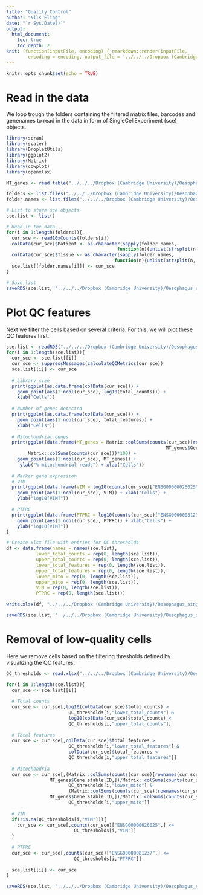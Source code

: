 ```yaml
---
title: "Quality Control"
author: "Nils Eling"
date: "`r Sys.Date()`"
output: 
  html_document:
    toc: true
    toc_depth: 2
knit: (function(inputFile, encoding) { rmarkdown::render(inputFile, 
        encoding = encoding, output_file = '../../../Dropbox (Cambridge University)/Oesophagus_single_cell/Results/Reports/Filtering.html') })
---
```


```r
knitr::opts_chunk$set(echo = TRUE)
```

# Read in the data

We loop trough the folders containing the filtered matrix files, barcodes and genenames to read in the data in form of SingleCellExperiment (sce) objects.

```r
library(scran)
library(scater)
library(DropletUtils)
library(ggplot2)
library(Matrix)
library(cowplot)
library(openxlsx)
```

```r
MT_genes <- read.table("../../../Dropbox (Cambridge University)/Oesophagus_single_cell/Additional_files/MT_genes.txt", sep = "\t", header = TRUE)
```

```r
folders <- list.files("../../../Dropbox (Cambridge University)/Oesophagus_single_cell/Data/", full.names = TRUE)
folder.names <- list.files("../../../Dropbox (Cambridge University)/Oesophagus_single_cell/Data/", full.names = FALSE)

# List to store sce objects
sce.list <- list()

# Read in the data
for(i in 1:length(folders)){
  cur_sce <- read10xCounts(folders[i])
  colData(cur_sce)$Patient <- as.character(sapply(folder.names, 
                                         function(n){unlist(strsplit(n, "_"))[1]})[i])
  colData(cur_sce)$Tissue <- as.character(sapply(folder.names, 
                                        function(n){unlist(strsplit(n, "_"))[3]})[i])
  sce.list[[folder.names[i]]] <- cur_sce
}

# Save list
saveRDS(sce.list, "../../../Dropbox (Cambridge University)/Oesophagus_single_cell/All_sce.rds")
```

# Plot QC features

Next we filter the cells based on several criteria. For this, we will plot these QC features first.

```r
sce.list <- readRDS("../../../Dropbox (Cambridge University)/Oesophagus_single_cell/All_sce.rds")
for(i in 1:length(sce.list)){
  cur_sce <- sce.list[[i]]
  cur_sce <- suppressMessages(calculateQCMetrics(cur_sce))
  sce.list[[i]] <- cur_sce
  
  # Library size
  print(ggplot(as.data.frame(colData(cur_sce))) + 
    geom_point(aes(1:ncol(cur_sce), log10(total_counts))) +
    xlab("Cells"))
  
  # Number of genes detected
  print(ggplot(as.data.frame(colData(cur_sce))) + 
    geom_point(aes(1:ncol(cur_sce), total_features)) +
    xlab("Cells"))
  
  # Mitochondrial genes
  print(ggplot(data.frame(MT_genes = Matrix::colSums(counts(cur_sce)[rownames(cur_sce) %in%
                                                           MT_genes$Gene.stable.ID,])/
        Matrix::colSums(counts(cur_sce)))*100) +
    geom_point(aes(1:ncol(cur_sce), MT_genes)) + 
     ylab("% mitochondrial reads") + xlab("Cells"))
  
  # Marker gene expression
  # VIM
  print(ggplot(data.frame(VIM = log10(counts(cur_sce)["ENSG00000026025",] + 1))) +
    geom_point(aes(1:ncol(cur_sce), VIM)) + xlab("Cells") +
    ylab("log10[VIM]"))

  # PTPRC
  print(ggplot(data.frame(PTPRC = log10(counts(cur_sce)["ENSG00000081237",] + 1))) +
    geom_point(aes(1:ncol(cur_sce), PTPRC)) + xlab("Cells") +
    ylab("log10[VIM]"))
}

# Create xlsx file with entries for QC thresholds
df <- data.frame(names = names(sce.list),
           lower_total_counts = rep(0, length(sce.list)),
           upper_total_counts = rep(0, length(sce.list)),
           lower_total_features = rep(0, length(sce.list)),
           upper_total_features = rep(0, length(sce.list)),
           lower_mito = rep(0, length(sce.list)),
           upper_mito = rep(0, length(sce.list)),
           VIM = rep(0, length(sce.list)),
           PTPRC = rep(0, length(sce.list)))

write.xlsx(df, "../../../Dropbox (Cambridge University)/Oesophagus_single_cell/Additional_files/QC_metrics.xlsx")

saveRDS(sce.list, "../../../Dropbox (Cambridge University)/Oesophagus_single_cell/All_sce.rds")
```

# Removal of low-quality cells

Here we remove cells based on the filtering thresholds defined by visualizing the QC features.

```r
QC_thresholds <- read.xlsx("../../../Dropbox (Cambridge University)/Oesophagus_single_cell/Additional_files/QC_metrics_edited.xlsx")

for(i in 1:length(sce.list)){
  cur_sce <- sce.list[[i]]
  
  # Total counts 
  cur_sce <- cur_sce[,log10(colData(cur_sce)$total_counts) >
                       QC_thresholds[i,"lower_total_counts"] &
                       log10(colData(cur_sce)$total_counts) <
                       QC_thresholds[i,"upper_total_counts"]]
  
  # Total features 
  cur_sce <- cur_sce[,colData(cur_sce)$total_features >
                       QC_thresholds[i,"lower_total_features"] &
                       colData(cur_sce)$total_features <
                       QC_thresholds[i,"upper_total_features"]]
  
  # Mitochondria 
  cur_sce <- cur_sce[,(Matrix::colSums(counts(cur_sce)[rownames(cur_sce) %in%
                MT_genes$Gene.stable.ID,])/Matrix::colSums(counts(cur_sce)))*100 >
                       QC_thresholds[i,"lower_mito"] &
                       (Matrix::colSums(counts(cur_sce)[rownames(cur_sce) %in%
                MT_genes$Gene.stable.ID,])/Matrix::colSums(counts(cur_sce)))*100 <
                       QC_thresholds[i,"upper_mito"]]
  
  # VIM
  if(!is.na(QC_thresholds[i,"VIM"])){
    cur_sce <- cur_sce[,counts(cur_sce)["ENSG00000026025",] <=
                         QC_thresholds[i,"VIM"]]
  }
  
  # PTPRC
  cur_sce <- cur_sce[,counts(cur_sce)["ENSG00000081237",] <=
                         QC_thresholds[i,"PTPRC"]]
  
  sce.list[[i]] <- cur_sce
}

saveRDS(sce.list, "../../../Dropbox (Cambridge University)/Oesophagus_single_cell/All_sce.rds")
```